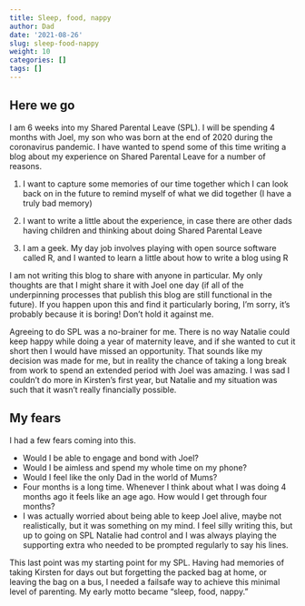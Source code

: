 ```yaml
---
title: Sleep, food, nappy
author: Dad
date: '2021-08-26'
slug: sleep-food-nappy
weight: 10
categories: []
tags: []
---
```


## Here we go 

I am 6 weeks into my Shared Parental Leave (SPL). I will be spending 4 months with Joel, my son who was born at the end of 2020 during the coronavirus pandemic. I have wanted to spend some of this time writing a blog about my experience on Shared Parental Leave for a number of reasons. 

1. I want to capture some memories of our time together which I can look back on in the future to remind myself of what we did together (I have a truly bad memory)

2. I want to write a little about the experience, in case there are other dads having children and thinking about doing Shared Parental Leave

3. I am a geek. My day job involves playing with open source software called R, and I wanted to learn a little about how to write a blog using R

I am not writing this blog to share with anyone in particular. My only thoughts are that I might share it with Joel one day (if all of the underpinning processes that publish this blog are still functional in the future). If you happen upon this and find it particularly boring, I'm sorry, it's probably because it is boring! Don't hold it against me.

Agreeing to do SPL was a no-brainer for me. There is no way Natalie could keep happy while doing a year of maternity leave, and if she wanted to cut it short then I would have missed an opportunity. That sounds like my decision was made for me, but in reality the chance of taking a long break from work to spend an extended period with Joel was amazing. I was sad I couldn't do more in Kirsten's first year, but Natalie and my situation was such that it wasn't really financially possible. 

## My fears

I had a few fears coming into this.

* Would I be able to engage and bond with Joel?
* Would I be aimless and spend my whole time on my phone?
* Would I feel like the only Dad in the world of Mums?
* Four months is a long time. Whenever I think about what I was doing 4 months ago it feels like an age ago. How would I get through four months?
* I was actually worried about being able to keep Joel alive, maybe not realistically, but it was something on my mind. I feel silly writing this, but up to going on SPL Natalie had control and I was always playing the supporting extra who needed to be prompted regularly to say his lines.

This last point was my starting point for my SPL. Having had memories of taking Kirsten for days out but forgetting the packed bag at home, or leaving the bag on a bus, I needed a failsafe way to achieve this minimal level of parenting. My early motto became "sleep, food, nappy." 
